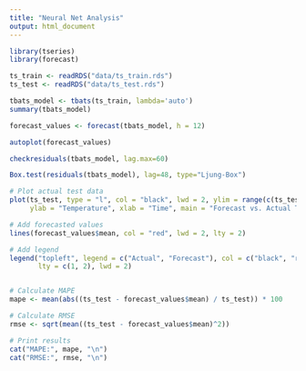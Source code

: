 ```yaml
---
title: "Neural Net Analysis"
output: html_document
---
```


```r
library(tseries)
library(forecast)
```

```r
ts_train <- readRDS("data/ts_train.rds")
ts_test <- readRDS("data/ts_test.rds")
```


```r
tbats_model <- tbats(ts_train, lambda='auto')
summary(tbats_model)

forecast_values <- forecast(tbats_model, h = 12)

autoplot(forecast_values)
```

```r
checkresiduals(tbats_model, lag.max=60)

Box.test(residuals(tbats_model), lag=48, type="Ljung-Box")
```

```r
# Plot actual test data
plot(ts_test, type = "l", col = "black", lwd = 2, ylim = range(c(ts_test, forecast_values$mean)),
     ylab = "Temperature", xlab = "Time", main = "Forecast vs. Actual Test Data")

# Add forecasted values
lines(forecast_values$mean, col = "red", lwd = 2, lty = 2)

# Add legend
legend("topleft", legend = c("Actual", "Forecast"), col = c("black", "red"),
       lty = c(1, 2), lwd = 2)


# Calculate MAPE
mape <- mean(abs((ts_test - forecast_values$mean) / ts_test)) * 100

# Calculate RMSE
rmse <- sqrt(mean((ts_test - forecast_values$mean)^2))

# Print results
cat("MAPE:", mape, "\n")
cat("RMSE:", rmse, "\n")

```
